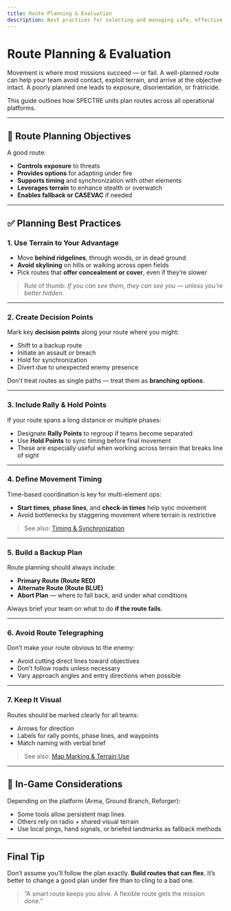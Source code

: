 ```yaml
---
title: Route Planning & Evaluation
description: Best practices for selecting and managing safe, effective movement routes in tactical operations.
---
```


# Route Planning & Evaluation

Movement is where most missions succeed — or fail. A well-planned route can help your team avoid contact, exploit terrain, and arrive at the objective intact. A poorly planned one leads to exposure, disorientation, or fratricide.

This guide outlines how SPECTRE units plan routes across all operational platforms.

---

## 🎯 Route Planning Objectives

A good route:

- **Controls exposure** to threats
- **Provides options** for adapting under fire
- **Supports timing** and synchronization with other elements
- **Leverages terrain** to enhance stealth or overwatch
- **Enables fallback or CASEVAC** if needed

---

## ✅ Planning Best Practices

### 1. Use Terrain to Your Advantage

- Move **behind ridgelines**, through woods, or in dead ground
- **Avoid skylining** on hills or walking across open fields
- Pick routes that **offer concealment or cover**, even if they’re slower

> Rule of thumb: _If you can see them, they can see you — unless you're better hidden._

---

### 2. Create Decision Points

Mark key **decision points** along your route where you might:

- Shift to a backup route
- Initiate an assault or breach
- Hold for synchronization
- Divert due to unexpected enemy presence

Don't treat routes as single paths — treat them as **branching options**.

---

### 3. Include Rally & Hold Points

If your route spans a long distance or multiple phases:

- Designate **Rally Points** to regroup if teams become separated
- Use **Hold Points** to sync timing before final movement
- These are especially useful when working across terrain that breaks line of sight

---

### 4. Define Movement Timing

Time-based coordination is key for multi-element ops:

- **Start times**, **phase lines**, and **check-in times** help sync movement
- Avoid bottlenecks by staggering movement where terrain is restrictive

> See also: [Timing & Synchronization](./timing-and-sync)

---

### 5. Build a Backup Plan

Route planning should always include:

- **Primary Route (Route RED)**
- **Alternate Route (Route BLUE)**
- **Abort Plan** — where to fall back, and under what conditions

Always brief your team on what to do **if the route fails**.

---

### 6. Avoid Route Telegraphing

Don’t make your route obvious to the enemy:

- Avoid cutting direct lines toward objectives
- Don’t follow roads unless necessary
- Vary approach angles and entry directions when possible

---

### 7. Keep It Visual

Routes should be marked clearly for all teams:

- Arrows for direction
- Labels for rally points, phase lines, and waypoints
- Match naming with verbal brief

> See also: [Map Marking & Terrain Use](./map-marking)

---

## 🚨 In-Game Considerations

Depending on the platform (Arma, Ground Branch, Reforger):

- Some tools allow persistent map lines
- Others rely on radio + shared visual terrain
- Use local pings, hand signals, or briefed landmarks as fallback methods

---

## Final Tip

Don’t assume you’ll follow the plan exactly. **Build routes that can flex**. It’s better to change a good plan under fire than to cling to a bad one.

> “A smart route keeps you alive. A flexible route gets the mission done.”
